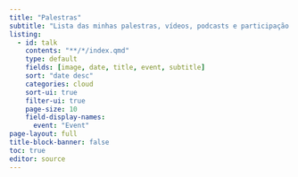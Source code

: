 ```yaml
---
title: "Palestras"
subtitle: "Lista das minhas palestras, vídeos, podcasts e participação em outros eventos. <br>Para convites, entre em contato comigo enviando-me uma [mensagem](/contact.qmd)."
listing:
  - id: talk
    contents: "**/*/index.qmd"
    type: default
    fields: [image, date, title, event, subtitle]
    sort: "date desc"
    categories: cloud
    sort-ui: true
    filter-ui: true
    page-size: 10
    field-display-names:
      event: "Event"
page-layout: full
title-block-banner: false
toc: true
editor: source
---
```


::: {#talk}
:::

<style>
#topBtn {
  display: none;
  position: fixed;
  bottom: 105px; /* um pouco acima do fundo */
  left: 50%;
  transform: translateX(-50%);
  padding: 10px 14px;
  font-size: 20px;
  border: none;
  border-radius: 6px;
  background-color: rgba(0, 123, 255, 0.7); /* azul com transparência */
  color: white;
  cursor: pointer;
  box-shadow: 0 2px 6px rgba(0,0,0,0.3);
  transition: background-color 0.3s;
}
#topBtn:hover {
  background-color: rgba(0, 86, 179, 0.9);
}
</style>

<button id="topBtn" onclick="window.scrollTo({top: 0, behavior: 'smooth'});">↑ Topo</button>

<script>
const btn = document.getElementById("topBtn");

window.addEventListener("scroll", () => {
  const scrollBottom = window.innerHeight + window.scrollY;
  const docHeight = document.documentElement.scrollHeight;

  if (scrollBottom >= docHeight - 200) { // aparece um pouco antes do final
    btn.style.display = "block";
  } else {
    btn.style.display = "none";
  }
});
</script>
